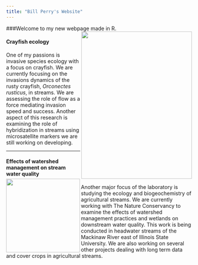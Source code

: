 ```yaml
---
title: "Bill Perry's Website"
---
```


###Welcome to my new webpage made in R. <img align="right" img src="images/perry.jpg" height="400px" width="300px" />

#### Crayfish ecology
<img align="left" img src="images/crayfishwlperry.jpg" height="200px" width="200px" />  One of my passions is invasive species ecology with a focus on crayfish. We are currently focusing on the invasions dynamics of the rusty crayfish, *Orconectes rusticus*, in streams. We are assessing the role of flow as a force mediating invasion speed and success. Another aspect of this research is examining the role of hybridization in streams using microsatellite markers we are still working on developing.

-------------


#### Effects of watershed management on stream water quality
Another major focus of the laboratory is studying the ecology and biogeochemistry of agricultural streams. We are currently working with The Nature Conservancy to examine the effects of watershed management practices and wetlands on downstream water quality. This work is being conducted in headwater streams of the Mackinaw River east of Illinois State University. We are also working on several other projects dealing with long term data and cover crops in agricultural streams.




